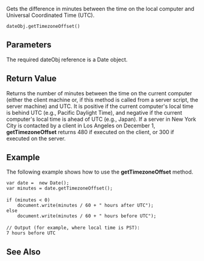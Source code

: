Gets the difference in minutes between the time on the local computer and Universal Coordinated Time (UTC).

 dateObj.getTimezoneOffset()

==Parameters==
The required dateObj reference is a Date object.


==Return Value==
Returns the number of minutes between the time on the current computer (either the client machine or, if this method is called from a server script, the server machine) and UTC. It is positive if the current computer's local time is behind UTC (e.g., Pacific Daylight Time), and negative if the current computer's local time is ahead of UTC (e.g., Japan). If a server in New York City is contacted by a client in Los Angeles on December 1, '''getTimezoneOffset''' returns 480 if executed on the client, or 300 if executed on the server.


==Example==
The following example shows how to use the '''getTimezoneOffset''' method.

 var date =  new Date();
 var minutes = date.getTimezoneOffset();
 
 if (minutes &lt; 0)
     document.write(minutes / 60 + " hours after UTC");
 else
     document.write(minutes / 60 + " hours before UTC");
 
 // Output (for example, where local time is PST): 
 7 hours before UTC

==See Also==

              
